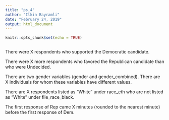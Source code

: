 ```yaml
---
title: "ps_4"
author: "Ilkin Bayramli"
date: "February 24, 2019"
output: html_document
---
```


```r
knitr::opts_chunk$set(echo = TRUE)
```

```r

```


There were X respondents who supported the Democratic candidate.

There were X more respondents who favored the Republican candidate than who were Undecided.

There are two gender variables (gender and gender_combined). There are X individuals for whom these
variables have different values.

There are X respondents listed as “White” under race_eth who are not listed as “White” under file_race_black.

The first response of Rep came X minutes (rounded to the nearest minute) before the first response of Dem.